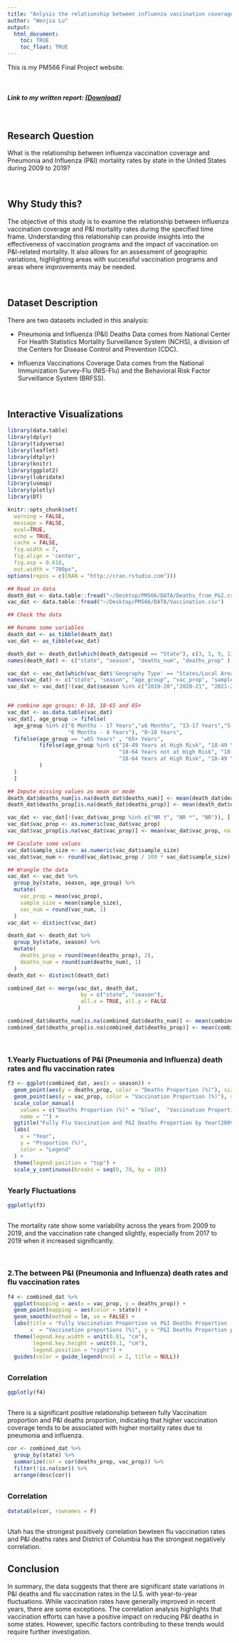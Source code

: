 ```yaml
---
title: "Anlysis the relationship between influenza vaccination coverage and Pneumonia and Influenza (P&I) mortality rates by state in the US (2009-2019)."
author: "Wenjia Lu"
output: 
  html_document:
    toc: TRUE
    toc_float: TRUE
---
```


This is my PM566 Final Project website.

<br>

#### *Link to my written report:      [[Download]](https://github.com/WennyLuu/PM566_Final/blob/main/PM566_Final_Report.pdf)*

<br>

## **Research Question**

What is the relationship between influenza vaccination coverage and Pneumonia and Influenza (P&I) mortality rates by state in the United States during 2009 to 2019? 

<br>

## **Why Study this?**

The objective of this study is to examine the relationship between influenza vaccination coverage and P&I mortality rates during the specified time frame. Understanding this relationship can provide insights into the effectiveness of vaccination programs and the impact of vaccination on P&I-related mortality. It also allows for an assessment of geographic variations, highlighting areas with successful vaccination programs and areas where improvements may be needed.

<br>

## **Dataset Description**

There are two datasets included in this analysis:

- Pneumonia and Influenza (P&I) Deaths Data comes from National Center For Health Statistics Mortality Surveillance System (NCHS), a division of the Centers for Disease Control and Prevention (CDC).
    
- Influenza Vaccinations Coverage Data comes from the National Immunization Survey-Flu (NIS-Flu) and the Behavioral Risk Factor Surveillance System (BRFSS).

<br>

## **Interactive Visualizations**

```r

library(data.table)
library(dplyr)
library(tidyverse)
library(leaflet)
library(dtplyr)
library(knitr)
library(ggplot2)
library(lubridate)
library(usmap)
library(plotly)
library(DT)

```

```r
knitr::opts_chunk$set(
  warning = FALSE,
  message = FALSE,
  eval=TRUE,
  echo = TRUE,
  cache = FALSE,
  fig.width = 7, 
  fig.align = 'center',
  fig.asp = 0.618,
  out.width = "700px",
options(repos = c(CRAN = "http://cran.rstudio.com")))
```

```r
## Read in data
death_dat <- data.table::fread("~/Desktop/PM566/DATA/Deaths_from_P&I.csv")
vac_dat <- data.table::fread("~/Desktop/PM566/DATA/Vaccination.csv")

## Check the data 

```

```r
## Rename some variables
death_dat <- as_tibble(death_dat)
vac_dat <- as_tibble(vac_dat)

death_dat <- death_dat[which(death_dat$geoid == "State"), c(3, 5, 9, 11)]
names(death_dat) <- c("state", "season", "deaths_num", "deaths_prop" )

vac_dat <- vac_dat[which(vac_dat$'Geography Type' == "States/Local Areas" & vac_dat$'Dimension Type' == "Age"), c(3, 5, 8, 9, 11)]
names(vac_dat) <- c("state", "season", "age_group", "vac_prop", "sample_size" )
vac_dat <- vac_dat[!(vac_dat$season %in% c("2019-20","2020-21", "2021-22", "2022-23")), ]


## combine age groups: 0-18, 18-65 and 65+
vac_dat <- as.data.table(vac_dat)
vac_dat[, age_group := fifelse(
  age_group %in% c("6 Months - 17 Years","≥6 Months", "13-17 Years","5-12 Years", 
                   "6 Months - 4 Years"), "0~18 Years",
  fifelse(age_group == "≥65 Years" , "65+ Years",
          fifelse(age_group %in% c("18-49 Years at High Risk", "18-49 Years", 
                                   "18-64 Years not at High Risk", "18-64 Years",
                                   "18-64 Years at High Risk", "18-49 Years not at High Risk","≥18 Years", "50-64 Years", "25-64 Years not in Initial Target Group", "25-64 Years at High Risk", "6 Months - 64 Years at High Risk (Initial Target Group)"), "18~65 Years", age_group)
          )
  )
  ]

## Impute missing values as mean or mode
death_dat$deaths_num[is.na(death_dat$deaths_num)] <- mean(death_dat$deaths_num, na.rm=TRUE)
death_dat$deaths_prop[is.na(death_dat$deaths_prop)] <- mean(death_dat$deaths_prop, na.rm=TRUE)

vac_dat <- vac_dat[!(vac_dat$vac_prop %in% c("NR †", "NR *", "NR")), ]
vac_dat$vac_prop <- as.numeric(vac_dat$vac_prop)
vac_dat$vac_prop[is.na(vac_dat$vac_prop)] <- mean(vac_dat$vac_prop, na.rm=TRUE)

## Caculate some values
vac_dat$sample_size <- as.numeric(vac_dat$sample_size)
vac_dat$vac_num <- round(vac_dat$vac_prop / 100 * vac_dat$sample_size)

```

```r
## Wrangle the data
vac_dat <- vac_dat %>% 
  group_by(state, season, age_group) %>% 
  mutate(
    vac_prop = mean(vac_prop),
    sample_size = mean(sample_size),
    vac_num = round(vac_num, 1)
  )
vac_dat <- distinct(vac_dat)

death_dat <- death_dat %>% 
  group_by(state, season) %>% 
  mutate(
    deaths_prop = round(mean(deaths_prop), 2),
    deaths_num = round(sum(deaths_num), 1)
  )
death_dat <- distinct(death_dat)

combined_dat <- merge(vac_dat, death_dat, 
                       by = c("state", "season"), 
                       all.x = TRUE, all.y = FALSE
                      )

combined_dat$deaths_num[is.na(combined_dat$deaths_num)] <- mean(combined_dat$deaths_num, na.rm=TRUE)
combined_dat$deaths_prop[is.na(combined_dat$deaths_prop)] <- mean(combined_dat$deaths_prop, na.rm=TRUE)

```

<br>

### 1.Yearly Fluctuations of P&I (Pneumonia and Influenza) death rates and flu vaccination rates

```r
f3 <- ggplot(combined_dat, aes(x = season)) +
  geom_point(aes(y = deaths_prop, color = "Deaths Proportion (%)"), size = 3) +
  geom_point(aes(y = vac_prop, color = "Vaccination Proportion (%)"), size = 3) +
  scale_color_manual(
    values = c("Deaths Proportion (%)" = "blue",  "Vaccination Proportion (%)" = "red"),
    name = "") +
  ggtitle("Fully Flu Vaccination and P&I Deaths Proportion by Year(2009-2019)") +
  labs(
    x = "Year",
    y = "Proportion (%)",
    color = "Legend"
  ) + 
  theme(legend.position = "top") +
  scale_y_continuous(breaks = seq(0, 70, by = 10))

```

## {.tabset}

### Yearly Fluctuations

```r
ggplotly(f3) 
```

## {-}

The mortality rate show some variability across the years from 2009 to 2019, and the vaccination rate changed slightly, especially from 2017 to 2019 when it increased significantly.

<br>

### 2.The  between P&I (Pneumonia and Influenza) death rates and flu vaccination rates

```r
f4 <- combined_dat %>% 
  ggplot(mapping = aes(x = vac_prop, y = deaths_prop)) + 
  geom_point(mapping = aes(color = state)) + 
  geom_smooth(method = lm, se = FALSE) + 
  labs(title = "Fully Vaccination Proportion vs P&I Deaths Proportion (All States)", 
       x  = "Vaccination proportions (%)", y = "P&I Deaths Proportion proportions (%)") +
  theme(legend.key.width = unit(0.01, "cm"),  
        legend.key.height = unit(0.1, "cm"),
        legend.position = "right") +
  guides(color = guide_legend(ncol = 2, title = NULL))

```

## {.tabset}

### Correlation

```r
ggplotly(f4) 
```

## {-}

There is a significant positive relationship between fully Vaccination proportion and P&I deaths proportion, indicating that higher vaccination coverage tends to be associated with higher mortality rates due to pneumonia and influenza.

```r
cor <- combined_dat %>%
  group_by(state) %>%
  summarize(cor = cor(deaths_prop, vac_prop)) %>%
  filter(!is.na(cor)) %>%
  arrange(desc(cor))

```

## {.tabset}

### Correlation

```r
datatable(cor, rownames = F) 
```

## {-}

Utah has the strongest positively correlation bewteen flu vaccination rates and P&I deaths rates and District of Columbia	has the strongest negatively correlation.

## **Conclusion**

In summary, the data suggests that there are significant state variations in P&I deaths and flu vaccination rates in the U.S. with year-to-year fluctuations. While vaccination rates have generally improved in recent years, there are some exceptions. The correlation analysis highlights that vaccination efforts can have a positive impact on reducing P&I deaths in some states. However, specific factors contributing to these trends would require further investigation.
